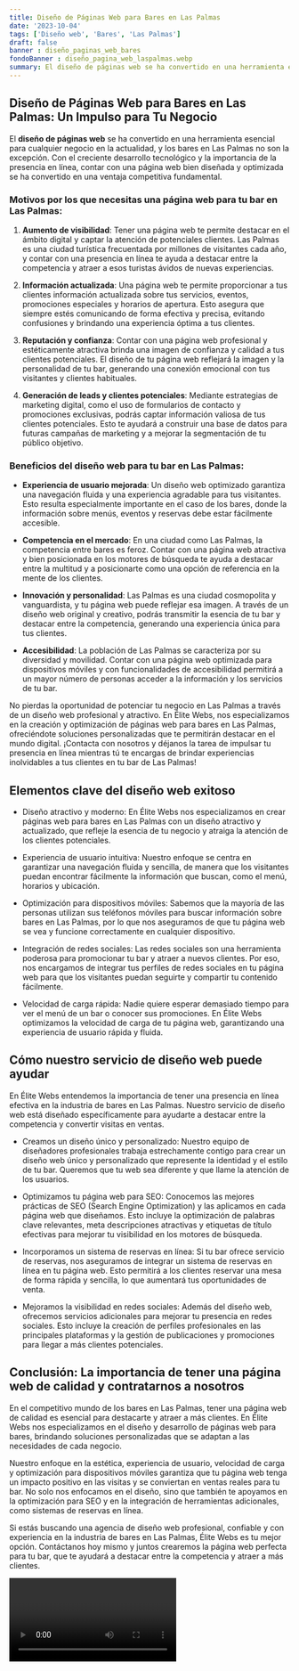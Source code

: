 ```yaml
---
title: Diseño de Páginas Web para Bares en Las Palmas
date: '2023-10-04'
tags: ['Diseño web', 'Bares', 'Las Palmas']
draft: false
banner : diseño_paginas_web_bares
fondoBanner : diseño_pagina_web_laspalmas.webp
summary: El diseño de páginas web se ha convertido en una herramienta esencial para cualquier negocio en la actualidad, y los bares en Las Palmas no son la excepción. Con el creciente desarrollo tecnológico y la importancia de la presencia en línea, contar con una página web bien diseñada y optimizada se ha convertido en una ventaja competitiva fundamental.
---
```


## Diseño de Páginas Web para Bares en Las Palmas: Un Impulso para Tu Negocio

El **diseño de páginas web** se ha convertido en una herramienta esencial para cualquier negocio en la actualidad, y los bares en Las Palmas no son la excepción. Con el creciente desarrollo tecnológico y la importancia de la presencia en línea, contar con una página web bien diseñada y optimizada se ha convertido en una ventaja competitiva fundamental.

### Motivos por los que necesitas una página web para tu bar en Las Palmas:

1. **Aumento de visibilidad**: Tener una página web te permite destacar en el ámbito digital y captar la atención de potenciales clientes. Las Palmas es una ciudad turística frecuentada por millones de visitantes cada año, y contar con una presencia en línea te ayuda a destacar entre la competencia y atraer a esos turistas ávidos de nuevas experiencias.

2. **Información actualizada**: Una página web te permite proporcionar a tus clientes información actualizada sobre tus servicios, eventos, promociones especiales y horarios de apertura. Esto asegura que siempre estés comunicando de forma efectiva y precisa, evitando confusiones y brindando una experiencia óptima a tus clientes.

3. **Reputación y confianza**: Contar con una página web profesional y estéticamente atractiva brinda una imagen de confianza y calidad a tus clientes potenciales. El diseño de tu página web reflejará la imagen y la personalidad de tu bar, generando una conexión emocional con tus visitantes y clientes habituales.

4. **Generación de leads y clientes potenciales**: Mediante estrategias de marketing digital, como el uso de formularios de contacto y promociones exclusivas, podrás captar información valiosa de tus clientes potenciales. Esto te ayudará a construir una base de datos para futuras campañas de marketing y a mejorar la segmentación de tu público objetivo.

### Beneficios del diseño web para tu bar en Las Palmas:

- **Experiencia de usuario mejorada**: Un diseño web optimizado garantiza una navegación fluida y una experiencia agradable para tus visitantes. Esto resulta especialmente importante en el caso de los bares, donde la información sobre menús, eventos y reservas debe estar fácilmente accesible.

- **Competencia en el mercado**: En una ciudad como Las Palmas, la competencia entre bares es feroz. Contar con una página web atractiva y bien posicionada en los motores de búsqueda te ayuda a destacar entre la multitud y a posicionarte como una opción de referencia en la mente de los clientes.

- **Innovación y personalidad**: Las Palmas es una ciudad cosmopolita y vanguardista, y tu página web puede reflejar esa imagen. A través de un diseño web original y creativo, podrás transmitir la esencia de tu bar y destacar entre la competencia, generando una experiencia única para tus clientes.

- **Accesibilidad**: La población de Las Palmas se caracteriza por su diversidad y movilidad. Contar con una página web optimizada para dispositivos móviles y con funcionalidades de accesibilidad permitirá a un mayor número de personas acceder a la información y los servicios de tu bar.

No pierdas la oportunidad de potenciar tu negocio en Las Palmas a través de un diseño web profesional y atractivo. En Élite Webs, nos especializamos en la creación y optimización de páginas web para bares en Las Palmas, ofreciéndote soluciones personalizadas que te permitirán destacar en el mundo digital. ¡Contacta con nosotros y déjanos la tarea de impulsar tu presencia en línea mientras tú te encargas de brindar experiencias inolvidables a tus clientes en tu bar de Las Palmas!

<GifSeo />

<Cta />

## Elementos clave del diseño web exitoso

- Diseño atractivo y moderno: En Élite Webs nos especializamos en crear páginas web para bares en Las Palmas con un diseño atractivo y actualizado, que refleje la esencia de tu negocio y atraiga la atención de los clientes potenciales.

- Experiencia de usuario intuitiva: Nuestro enfoque se centra en garantizar una navegación fluida y sencilla, de manera que los visitantes puedan encontrar fácilmente la información que buscan, como el menú, horarios y ubicación.

- Optimización para dispositivos móviles: Sabemos que la mayoría de las personas utilizan sus teléfonos móviles para buscar información sobre bares en Las Palmas, por lo que nos aseguramos de que tu página web se vea y funcione correctamente en cualquier dispositivo.

- Integración de redes sociales: Las redes sociales son una herramienta poderosa para promocionar tu bar y atraer a nuevos clientes. Por eso, nos encargamos de integrar tus perfiles de redes sociales en tu página web para que los visitantes puedan seguirte y compartir tu contenido fácilmente.

- Velocidad de carga rápida: Nadie quiere esperar demasiado tiempo para ver el menú de un bar o conocer sus promociones. En Élite Webs optimizamos la velocidad de carga de tu página web, garantizando una experiencia de usuario rápida y fluida.

## Cómo nuestro servicio de diseño web puede ayudar

En Élite Webs entendemos la importancia de tener una presencia en línea efectiva en la industria de bares en Las Palmas. Nuestro servicio de diseño web está diseñado específicamente para ayudarte a destacar entre la competencia y convertir visitas en ventas.

- Creamos un diseño único y personalizado: Nuestro equipo de diseñadores profesionales trabaja estrechamente contigo para crear un diseño web único y personalizado que represente la identidad y el estilo de tu bar. Queremos que tu web sea diferente y que llame la atención de los usuarios.

- Optimizamos tu página web para SEO: Conocemos las mejores prácticas de SEO (Search Engine Optimization) y las aplicamos en cada página web que diseñamos. Esto incluye la optimización de palabras clave relevantes, meta descripciones atractivas y etiquetas de título efectivas para mejorar tu visibilidad en los motores de búsqueda.

- Incorporamos un sistema de reservas en línea: Si tu bar ofrece servicio de reservas, nos aseguramos de integrar un sistema de reservas en línea en tu página web. Esto permitirá a los clientes reservar una mesa de forma rápida y sencilla, lo que aumentará tus oportunidades de venta.

- Mejoramos la visibilidad en redes sociales: Además del diseño web, ofrecemos servicios adicionales para mejorar tu presencia en redes sociales. Esto incluye la creación de perfiles profesionales en las principales plataformas y la gestión de publicaciones y promociones para llegar a más clientes potenciales.

## Conclusión: La importancia de tener una página web de calidad y contratarnos a nosotros

En el competitivo mundo de los bares en Las Palmas, tener una página web de calidad es esencial para destacarte y atraer a más clientes. En Élite Webs nos especializamos en el diseño y desarrollo de páginas web para bares, brindando soluciones personalizadas que se adaptan a las necesidades de cada negocio.

Nuestro enfoque en la estética, experiencia de usuario, velocidad de carga y optimización para dispositivos móviles garantiza que tu página web tenga un impacto positivo en las visitas y se conviertan en ventas reales para tu bar. No solo nos enfocamos en el diseño, sino que también te apoyamos en la optimización para SEO y en la integración de herramientas adicionales, como sistemas de reservas en línea.

Si estás buscando una agencia de diseño web profesional, confiable y con experiencia en la industria de bares en Las Palmas, Élite Webs es tu mejor opción. Contáctanos hoy mismo y juntos crearemos la página web perfecta para tu bar, que te ayudará a destacar entre la competencia y atraer a más clientes.

<Video />

<CtaBot job='Bares' city='Las Palmas'/>

<Gmaps query='Las Palmas+españa+maps' />